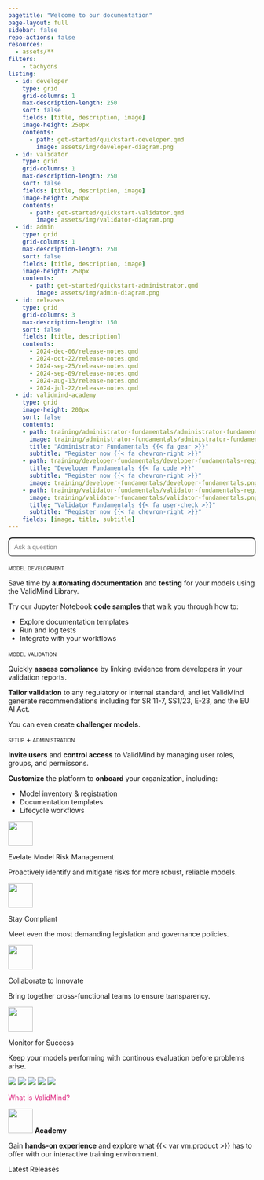 ```yaml
---
pagetitle: "Welcome to our documentation"
page-layout: full
sidebar: false
repo-actions: false
resources:
  - assets/**
filters:
    - tachyons
listing:
  - id: developer
    type: grid
    grid-columns: 1
    max-description-length: 250
    sort: false
    fields: [title, description, image]
    image-height: 250px
    contents:
      - path: get-started/quickstart-developer.qmd
        image: assets/img/developer-diagram.png
  - id: validator
    type: grid
    grid-columns: 1
    max-description-length: 250
    sort: false
    fields: [title, description, image]
    image-height: 250px
    contents:
      - path: get-started/quickstart-validator.qmd
        image: assets/img/validator-diagram.png
  - id: admin
    type: grid
    grid-columns: 1
    max-description-length: 250
    sort: false
    fields: [title, description, image]
    image-height: 250px
    contents:
      - path: get-started/quickstart-administrator.qmd
        image: assets/img/admin-diagram.png
  - id: releases
    type: grid
    grid-columns: 3
    max-description-length: 150
    sort: false
    fields: [title, description]
    contents:
      - 2024-dec-06/release-notes.qmd
      - 2024-oct-22/release-notes.qmd
      - 2024-sep-25/release-notes.qmd
      - 2024-sep-09/release-notes.qmd
      - 2024-aug-13/release-notes.qmd
      - 2024-jul-22/release-notes.qmd
  - id: validmind-academy
    type: grid
    image-height: 200px
    sort: false
    contents:
    - path: training/administrator-fundamentals/administrator-fundamentals-register.qmd
      image: training/administrator-fundamentals/administrator-fundamentals.png
      title: "Administrator Fundamentals {{< fa gear >}}"
      subtitle: "Register now {{< fa chevron-right >}}"
    - path: training/developer-fundamentals/developer-fundamentals-register.qmd
      title: "Developer Fundamentals {{< fa code >}}"
      subtitle: "Register now {{< fa chevron-right >}}"
      image: training/developer-fundamentals/developer-fundamentals.png
    - path: training/validator-fundamentals/validator-fundamentals-register.qmd
      image: training/validator-fundamentals/validator-fundamentals.png
      title: "Validator Fundamentals {{< fa user-check >}}"
      subtitle: "Register now {{< fa chevron-right >}}"
    fields: [image, title, subtitle]
---
```


```{=html}
<style>
a {
  color: #DE257E;
  text-decoration: none;
}

a:hover {
  /* color: #DE257E; */
  text-decoration: none;
}

.card:hover {
  border: 1px solid #083E44;
  background-color: #F9F9F9;
}

#searchbox {
  max-width: 100%;
  padding: 10px;
  border-radius: 8px;
  width: 100%;
  box-sizing: border-box;
}

#hits {
  display: none;
  overflow-y: auto;
  width: 100vw;
  max-width: 800px;
  max-height: 400px;
  margin: 20px auto;
  padding: 15px;
  background-color: #f9f9f9;
  border: 1px solid #ccc;
  border-radius: 8px;
}

#hits div {
  border-bottom: 1px solid #ccc; 
  border-radius: 4px;
  padding: 5px;
  margin-bottom: 5px;
}

#hits div:hover {
  background-color: #EAF8FA;   /* Light green background for the entire search result on hover */
}

#hits a strong {
  color: #083E44;
  text-decoration: none;
}

#hits a {
  color: #222425;
  text-decoration: none;
}

</style>
```

::: {.column-screen}

<!-- INTRO BANNER -->

:::: {.flex .flex-wrap .justify-around .hero}

::: {.w-10-ns}
<!-- FILLER COLUMN DO NOT REMOVE -->
:::

::: {.w-60-ns}

<!-- Add a search box to home page-->
<input id="searchbox" placeholder="Ask a question">
<div id="hits"></div>

<!-- Use Lunr.js as the search library -->
<script src="https://unpkg.com/lunr/lunr.js"></script>

<!-- Enable custom search functionality-->
<script src="scripts/validsearch.js"></script>

<!-- ::: {.tc}
[quickstart](get-started/developer/try-with-jupyterhub.qmd){.button-pink .cta}
[open-source software](https://github.com/validmind/validmind-library/){.button-white .cta}

::: -->

:::

<!-- ::: {.w-40-ns}

::: {.image-container}
![](assets/img/platform-line-1.png)
![](assets/img/platform-line-2.png)
![](assets/img/platform-line-3.png)
![](assets/img/platform-line-4.png)
![](assets/img/platform-line-5.png)
:::

::: -->

::: {.w-10-ns}
<!-- FILLER COLUMN DO NOT REMOVE -->
:::

::::

:::

<!-- GET STARTED SECTION -->

::: {.column-screen}

:::: {.flex .flex-wrap .justify-around .get-started}

::: {.w-10-ns}
<!-- FILLER COLUMN DO NOT REMOVE -->
:::


::: {.w-25-ns .mb4}

:::: {.ba .b--black-10 .br3 .shadow-4 .bg-white .pt4 .pb3 .h-100 .grow .tc}

:::: {.ph4}

:::: {.f4 .tl}
[model development]{.smallcaps .accent}
::::

::: {.tl}
Save time by **automating documentation** and **testing** for your models using the ValidMind Library.

Try our Jupyter Notebook **code samples** that walk you through how to:

- Explore documentation templates
- Run and log tests
- Integrate with your workflows
:::

:::{#developer}
:::

<!-- [about validmind](guide/guides.qmd){.button-green .cta} -->


::::


:::: 

:::

::: {.w-25-ns .mb4}

:::: {.ba .b--black-10 .br3 .shadow-4 .bg-white .pt4 .pb3 .h-100 .grow .tc}

:::: {.ph4}

:::: {.f4 .tl}
[model validation]{.smallcaps .accent}
::::

::: {.tl}
Quickly **assess compliance** by linking evidence from developers in your validation reports.

**Tailor validation** to any regulatory or internal standard, and let ValidMind generate recommendations including for SR 11-7, SS1/23, E-23, and the EU AI Act.

You can even create **challenger models**.
:::

:::{#validator}
:::

<!-- [developer reference](/validmind/validmind.html){.button-green .cta} -->

::::

::::

:::

::: {.w-25-ns .mb4}

:::: {.ba .b--black-10 .br3 .shadow-4 .bg-white .pt4 .pb3 .h-100 .grow .tc}

:::: {.ph4}

:::: {.f4 .tl}
[setup + administration]{.smallcaps .accent}
::::

::: {.tl}
**Invite users** and **control access** to ValidMind by managing user roles, groups, and permissons.

**Customize** the platform to **onboard** your organization, including:

- Model inventory & registration
- Documentation templates
- Lifecycle workflows
:::

:::{#admin}
:::

<!-- [developer reference](/validmind/validmind.html){.button-green .cta} -->

::::

:::: 

:::


::: {.w-10-ns}
<!-- FILLER COLUMN DO NOT REMOVE -->
:::

::::

:::

<!-- OVERVIEW SECTION -->

::: {.column-screen}

:::: {.flex .flex-wrap .justify-around .overview}


::: {.w-20-ns .mb4 .tc .ph2 .br3 .bg-washed-blue .pt4 .pb3 .ph4}

![](assets/img/icon-trust.svg){height=50px}

:::: {.f4}
Evelate [Model Risk Management]{.pink}
:::: 

:::: {.f5}
Proactively identify and mitigate risks for more robust, reliable models.
::::

:::

::: {.w-20-ns .mb4 .tc .ph2 .br3 .bg-washed-blue .pt4 .pb3 .ph4}

![](assets/img/bevalid-check.svg){height=50px}

:::: {.f4}
Stay [Compliant]{.pink}
:::: 

:::: {.f5}
Meet even the most demanding legislation and governance policies.
::::

:::

::: {.w-20-ns .mb4 .tc .ph2 .br3 .bg-washed-blue .pt4 .pb3 .ph4}

![](assets/img/icon-connect.svg){height=50px}

:::: {.f4}
Collaborate to [Innovate]{.pink}
:::: 

:::: {.f5}
Bring together cross-functional teams to ensure transparency.
::::

:::

::: {.w-20-ns .mb4 .tc .ph2 .br3 .bg-washed-blue .pt4 .pb3 .ph4}

![](assets/img/icon-automate.svg){height=50px}

:::: {.f4}
[Monitor]{.pink} for Success
:::: 

:::: {.f5}
Keep your models performing with continous evaluation before problems arise.
::::


:::


::::

:::

<!-- PRODUCT TOUR -->

::: {.column-page}

:::: {.flex .flex-wrap .justify-around .tour}

::: {.w-40-ns .mb3 .tr .pt4}

::: {.image-container}
![](assets/img/platform-line-1.png)
![](assets/img/platform-line-2.png)
![](assets/img/platform-line-3.png)
![](assets/img/platform-line-4.png)
![](assets/img/platform-line-5.png)
:::

:::

::: {.w-60-ns .mb3 .tc .pt4 .pr6}

::: {.preview source="training/fake-tour/product-tour.qmd"}
:::

[What is ValidMind?](/about/overview.qmd){.button .button-green}

:::


::::

:::

<!-- TRAINING SECTION -->

::: {.column-page}


:::: {.flex .flex-wrap .justify-around .training}


:::: {.f2}
![](about/ValidMind-logo-color.svg){height=50px} **Academy**
::::

:::: {.f4}
Gain **hands-on experience** and explore what {{< var vm.product >}} has to offer with our interactive training environment.
::::

::: {.w-100-ns .content-center .mt2}

:::{#validmind-academy}
:::

:::

::::

:::


<!-- RELEASES SECTION -->

::: {.column-screen}

:::: {.flex .flex-wrap .justify-around .releases}

::: {.w-10-ns}
<!-- FILLER COLUMN DO NOT REMOVE -->
:::

::: {.w-80-ns .mb4}

:::: {.f2}
Latest Releases
:::: 

:::{#releases}
:::


:::

::: {.w-10-ns}
<!-- FILLER COLUMN DO NOT REMOVE -->
:::

::::

:::